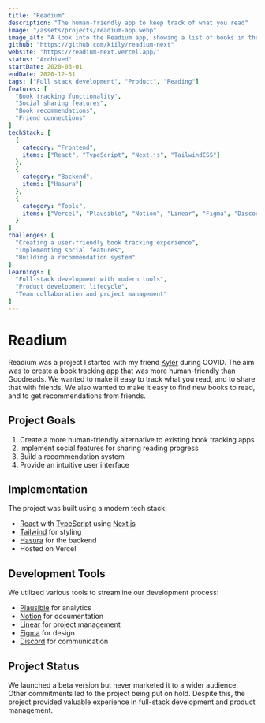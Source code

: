 ```yaml
---
title: "Readium"
description: "The human-friendly app to keep track of what you read"
image: "/assets/projects/readium-app.webp"
image_alt: "A look into the Readium app, showing a list of books in the user's to read list"
github: "https://github.com/kiily/readium-next"
website: "https://readium-next.vercel.app/"
status: "Archived"
startDate: 2020-03-01
endDate: 2020-12-31
tags: ["Full stack development", "Product", "Reading"]
features: [
  "Book tracking functionality",
  "Social sharing features",
  "Book recommendations",
  "Friend connections"
]
techStack: [
  {
    category: "Frontend",
    items: ["React", "TypeScript", "Next.js", "TailwindCSS"]
  },
  {
    category: "Backend",
    items: ["Hasura"]
  },
  {
    category: "Tools",
    items: ["Vercel", "Plausible", "Notion", "Linear", "Figma", "Discord"]
  }
]
challenges: [
  "Creating a user-friendly book tracking experience",
  "Implementing social features",
  "Building a recommendation system"
]
learnings: [
  "Full-stack development with modern tools",
  "Product development lifecycle",
  "Team collaboration and project management"
]
---
```


# Readium

Readium was a project I started with my friend [Kyler](https://www.kyler.design/) during COVID. The aim was to create a book tracking app that was more human-friendly than Goodreads. We wanted to make it easy to track what you read, and to share that with friends. We also wanted to make it easy to find new books to read, and to get recommendations from friends.

## Project Goals

1. Create a more human-friendly alternative to existing book tracking apps
2. Implement social features for sharing reading progress
3. Build a recommendation system
4. Provide an intuitive user interface

## Implementation

The project was built using a modern tech stack:
- [React](https://react.dev/) with [TypeScript](https://www.typescriptlang.org/) using [Next.js](https://nextjs.org/)
- [Tailwind](https://tailwindcss.com/) for styling
- [Hasura](https://hasura.io/) for the backend
- Hosted on Vercel

## Development Tools

We utilized various tools to streamline our development process:
- [Plausible](https://plausible.io/) for analytics
- [Notion](https://www.notion.so/product) for documentation
- [Linear](https://linear.app/) for project management
- [Figma](https://www.figma.com/) for design
- [Discord](https://discord.com/) for communication

## Project Status

We launched a beta version but never marketed it to a wider audience. Other commitments led to the project being put on hold. Despite this, the project provided valuable experience in full-stack development and product management. 